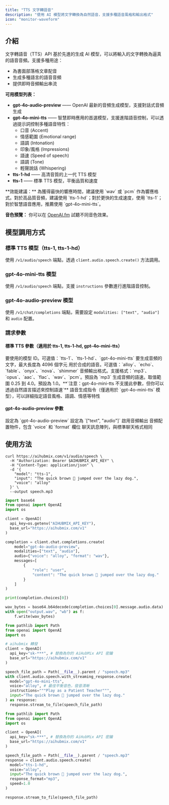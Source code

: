```yaml
---
title: "TTS 文字轉語音"
description: "使用 AI 模型將文字轉換為自然語音，支援多種語音風格和輸出格式"
icon: "monitor-waveform"
---
```


## 介紹

文字轉語音（TTS）API 基於先進的生成 AI 模型，可以將輸入的文字轉換為逼真的語音音頻。支援多種用途：

- 為書面部落格文章配音
- 生成多種語言的語音音頻
- 提供即時音頻輸出串流

**可用模型列表：**

- **gpt-4o-audio-preview** —— OpenAI 最新的音頻生成模型，支援對話式音頻生成
- **gpt-4o-mini-tts** —— 智慧即時應用的首選模型，支援進階語音控制，可以透過提示詞控制多種語音特性：
  - 口音 (Accent)
  - 情感範圍 (Emotional range)
  - 語調 (Intonation)
  - 印象/風格 (Impressions)
  - 語速 (Speed of speech)
  - 語調 (Tone)
  - 輕聲說話 (Whispering)
- **tts-1-hd** —— 高清音質的上一代 TTS 模型
- **tts-1** —— 標準 TTS 模型，平衡品質和速度

<Tip>
  **效能建議：** 為獲得最快的響應時間，建議使用 `wav` 或 `pcm` 作為響應格式。對於高品質音頻，建議使用 `tts-1-hd`；對於更快的生成速度，使用 `tts-1`；對於智慧語音應用，推薦使用 `gpt-4o-mini-tts`。

  **音色預覽：** 你可以在 [OpenAI.fm](https://www.openai.fm/) 試聽不同音色效果。
</Tip>

## 模型調用方式

### 標準 TTS 模型（tts-1, tts-1-hd）

使用 `/v1/audio/speech` 端點，透過 `client.audio.speech.create()` 方法調用。

### gpt-4o-mini-tts 模型

使用 `/v1/audio/speech` 端點，支援 `instructions` 參數進行進階語音控制。

### gpt-4o-audio-preview 模型

使用 `/v1/chat/completions` 端點，需要設定 `modalities: ["text", "audio"]` 和 `audio` 配置。

### 請求參數

#### 標準 TTS 參數（適用於 tts-1, tts-1-hd, gpt-4o-mini-tts）

<ParamField body="model" type="string" required>
  要使用的模型 ID。可選值：`tts-1`、`tts-1-hd`、`gpt-4o-mini-tts`
</ParamField>

<ParamField body="input" type="string" required>
  要生成音頻的文字，最大長度為 4096 個字元
</ParamField>

<ParamField body="voice" type="string" required>
  用於合成的語音。可選值：`alloy`、`echo`、`fable`、`onyx`、`nova`、`shimmer`
</ParamField>

<ParamField body="response_format" type="string">
  音頻輸出格式。支援格式：`mp3`、`opus`、`aac`、`flac`、`wav`、`pcm`。預設為 `mp3`
</ParamField>

<ParamField body="speed" type="number">
  生成音頻的語速。取值範圍 0.25 到 4.0。預設為 1.0。**`注意：gpt-4o-mini-tts 不支援此參數，但你可以透過自然語言描述來控制語速`**
</ParamField>

<ParamField body="instructions" type="string">
  語音生成指令（僅適用於 `gpt-4o-mini-tts` 模型），可以詳細指定語音風格、語調、情感等特性
</ParamField>

#### gpt-4o-audio-preview 參數

<ParamField body="model" type="string" required>
  設定為 `gpt-4o-audio-preview`
</ParamField>

<ParamField body="modalities" type="array" required>
  設定為 `["text", "audio"]` 啟用音頻輸出
</ParamField>

<ParamField body="audio" type="object" required>
  音頻配置物件，包含 `voice` 和 `format` 欄位
</ParamField>

<ParamField body="messages" type="array" required>
  聊天訊息陣列，與標準聊天格式相同
</ParamField>

## 使用方法

<CodeGroup>

```shell Curl
curl https://aihubmix.com/v1/audio/speech \
  -H "Authorization: Bearer $AIHUBMIX_API_KEY" \
  -H "Content-Type: application/json" \
  -d '{
    "model": "tts-1",
    "input": "The quick brown 🦊 jumped over the lazy dog.",
    "voice": "alloy"
  }' \
  --output speech.mp3
```


```py gpt-4o-audio-preview
import base64
from openai import OpenAI
import os

client = OpenAI(
  api_key=os.getenv("AIHUBMIX_API_KEY"),
  base_url="https://aihubmix.com/v1"
)

completion = client.chat.completions.create(
    model="gpt-4o-audio-preview",
    modalities=["text", "audio"],
    audio={"voice": "alloy", "format": "wav"},
    messages=[
        {
            "role": "user",
            "content": "The quick brown 🦊 jumped over the lazy dog."
        }
    ]
)

print(completion.choices[0])

wav_bytes = base64.b64decode(completion.choices[0].message.audio.data)
with open("output.wav", "wb") as f:
    f.write(wav_bytes)
```


```py gpt-4o-mini-tts
from pathlib import Path
from openai import OpenAI
import os

# aihubmix 轉發
client = OpenAI(
  api_key="sk-***", # 替換為你的 AiHubMix API 密鑰
  base_url="https://aihubmix.com/v1"
)

speech_file_path = Path(__file__).parent / "speech.mp3"
with client.audio.speech.with_streaming_response.create(
  model="gpt-4o-mini-tts",
  voice="alloy", # 最佳平衡音色，發音清晰
  instructions="""Play as a Patient Teacher""",
  input="The quick brown 🦊 jumped over the lazy dog."
) as response:
  response.stream_to_file(speech_file_path)
```


```py 標準 TTS 模型
from pathlib import Path
from openai import OpenAI
import os

client = OpenAI(
  api_key="sk-***", # 替換為你的 AiHubMix API 密鑰
  base_url="https://aihubmix.com/v1"
)

speech_file_path = Path(__file__).parent / "speech.mp3"
response = client.audio.speech.create(
  model="tts-1-hd",
  voice="alloy",
  input="The quick brown 🦊 jumped over the lazy dog.",
  response_format="mp3",
  speed=1.0
)

response.stream_to_file(speech_file_path)
```

</CodeGroup>